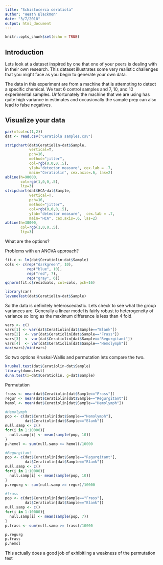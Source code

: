 ```yaml
---
title: "Schistocerca ceratiola"
author: "Heath Blackmon"
date: "3/7/2018"
output: html_document
---
```


```r
knitr::opts_chunk$set(echo = TRUE)
```

## Introduction

Lets look at a dataset inspired by one that one of your peers is dealing with in their own research.  This dataset illustrates some very realistic challenges that you might face as you begin to generate your own data.

The data in this experiment are from a machine that is attempting to detect a specific chemical.  We test 6 control samples and 7, 10, and 10 experimental samples.  Unfortunately the machine that we are using has quite high variance in estimates and occasionally the sample prep can also lead to false negatives.

## Visualize your data

```r
par(mfcol=c(1,2))
dat <- read.csv("Ceratiola samples.csv")

stripchart(dat$Ceratiolin~dat$Sample, 
           vertical=T, 
           pch=16, 
           method="jitter",
           col=rgb(0,0,0,.5), 
           ylab="detector measure", cex.lab = .7,
           main="Ceratiolin", cex.axis=.6, las=2)
abline(h=90000, 
       col=rgb(1,0,0,.5),
       lty=3)
stripchart(dat$HCA~dat$Sample, 
           vertical=T,
           pch=16, 
           method="jitter",
           col=rgb(0,0,0,.5), 
           ylab="detector measure",  cex.lab = .7,
           main="HCA", cex.axis=.6, las=2)
abline(h=30000, 
       col=rgb(1,0,0,.5),
       lty=3)
```


What are the options?


Problems with an ANOVA approach?

```r
fit.c <- lm(dat$Ceratiolin~dat$Sample)
cols <- c(rep("darkgreen", 10),
          rep("blue", 10),
          rep("red", 7),
          rep("gray", 6))
qqnorm(fit.c$residuals, col=cols, pch=16)
```


```r
library(car)
leveneTest(dat$Ceratiolin~dat$Sample)

```

So the data is definitely heteroscedastic. Lets check to see what the group variances are. Generally a linear model is fairly robust to heterogeneity of variance so long as the maximum difference is less than 4 fold.

```r
vars <- c()
vars[1] <- var(dat$Ceratiolin[dat$Sample=="Blank"])
vars[2]  <- var(dat$Ceratiolin[dat$Sample=="Frass"])
vars[3]  <- var(dat$Ceratiolin[dat$Sample=="Regurgitant"])
vars[4]  <- var(dat$Ceratiolin[dat$Sample=="Hemolymph"])
max(vars)/min(vars)
```

So two options Kruskal-Wallis and permutation lets compare the two.

```r
kruskal.test(dat$Ceratiolin~dat$Sample)
library(dunn.test)
dunn.test(x=dat$Ceratiolin, g=dat$Sample)
```

Permutation
```r
frass <- mean(dat$Ceratiolin[dat$Sample=="Frass"])
regur <- mean(dat$Ceratiolin[dat$Sample=="Regurgitant"])
hemol <- mean(dat$Ceratiolin[dat$Sample=="Hemolymph"])

#Hemolymph
pop <- c(dat$Ceratiolin[dat$Sample=="Hemolymph"],
         dat$Ceratiolin[dat$Sample=="Blank"])
null.samp <- c()
for(i in 1:10000){
  null.samp[i] <- mean(sample(pop, 10))
}
p.hemol <- sum(null.samp >= hemol)/10000

#Regurgitant
pop <- c(dat$Ceratiolin[dat$Sample=="Regurgitant"],
         dat$Ceratiolin[dat$Sample=="Blank"])
null.samp <- c()
for(i in 1:10000){
  null.samp[i] <- mean(sample(pop, 10))
}
p.regurg <- sum(null.samp >= regur)/10000

#frass
pop <- c(dat$Ceratiolin[dat$Sample=="Frass"],
         dat$Ceratiolin[dat$Sample=="Blank"])
null.samp <- c()
for(i in 1:10000){
  null.samp[i] <- mean(sample(pop, 7))
}
p.frass <- sum(null.samp >= frass)/10000
```

```r
p.regurg
p.frass
p.hemol
```

This actually does a good job of exhibitiing a weakness of the permutation test